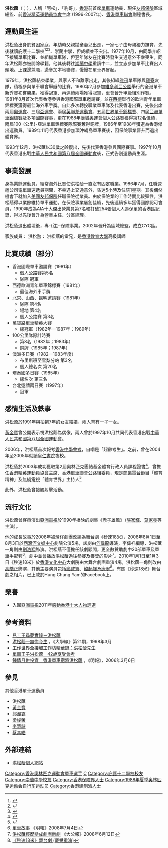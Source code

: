 {{Infobox sportsperson
| honorific_prefix          = 
| name                      = 洪松蔭
| honorific_suffix          = 
| image                     = OIAC_Hung_CY.JPG
| image_size                = 
| alt                       = 
| caption                   = 洪松蔭出席1984年夏季奧林匹克運動會的註冊卡
| headercolor               = 
| textcolor                 = 
| real_name                 = 
| native_name               = 
| native_name_lang          = 
| romanizedname             = 
| english_name              = 
| birth_name                = 
| nickname                  = 
| nationality               = 
| national_team             = 
| ethnicity                 = 
| hometown                  = 
| citizenship               = 
| birth_date                = {{Birth date and age|year=1963|month=12|day=19}}
| birth_place    =  {{HKG-1945}}
| death_date                = 
| death_place               = 
| resting_place             = 
| resting_place_coordinates = 
| monuments                 = 
| residence                 = 
| education                 = 
| alma_mater                = 
| occupation                = 
{{ubl
|香港菁英運動員協會名譽顧問（2016-2018）
}}
| years_active              = 1980 -
| employer                  = 
| agent                     = 
| height                    = 
| weight                    = 
| spouse                    = 
| life_partner              = 
| other_interests           = 
| website                   = 
| module                    = 
| country                   = 
| sport                     = 田徑、自由車
| position                  = 
| shoots                    = 
| catches                   = 
| disability                = 
| disability_class          = 
| weight_class              = 
| weight_class_type         = 
| rank                      = 
| event                     = 長跑
| event_type                = 
| universityteam            = 
| collegeteam               = 
| league                    = 
| league_type               = 
| club                      = 
| team                      = 
| turnedpro                 = 
| turnedpro_type            = 
| partner                   = 
| former_partner            = 
| coach                     = 
| retired                   = 
| coaching                  = 
| module2                   = 
| worlds                    = 
| regionals                 = 
| nationals                 = 
| olympics                  = 
{{ubl
|'''1984年夏季奧林匹克運動會'''：自由車公路團體計時賽第19名
|'''1988年夏季奧林匹克運動會'''：自由車公路個人賽第12名
|'''1988年夏季奧林匹克運動會'''：自由車公路團體計時賽第25名
}}
| paralympics               = 
| commonwealth              = 
| highestranking            = 
| pb                        = 
{{ubl
|'''馬拉松'''：2小時45分25秒 （2014年）
|'''50公里'''：3小時30分43秒 （2015年）
|'''6小時'''：71.740公里 （2015年）
}}
| medaltemplates            = 
| show-medals               = 
| medaltemplates-title      = 
| module3                   = 
| updated                   = 2017年6月11日
}}
'''洪松蔭'''（'''{{lang|en|Hung Chung Yam}}'''；{{bd|1963年|12月19日|catIdx=H洪}}），人稱「阿松」、「豹哥」，[[香港|香港]]前首席[[單車|單車]]運動員，現任[[友邦保險|友邦保險]]區域總監、前[[香港精英運動員協會|香港精英運動員協會]]主席 (1996-2007年)、[[香港單車聯會|香港單車聯會]]副秘書長。

==運動員生涯==
洪松蔭出身於貧困家庭，年幼時父親拋棄妻兒出走，一家七子由母親獨力撫育，先後就讀[[庇護十二學校|庇護十二學校]]<ref>{{cite web|url= http://trans.wenweipo.com/gb/paper.wenweipo.com/2011/03/25/SP1103250008.htm|title= 2011年3月25日 洪松荫赞进取 如猛兽出笼|accessdate= 2011-05-28|deadurl= yes|archiveurl= https://web.archive.org/web/20150723094151/http://trans.wenweipo.com/gb/paper.wenweipo.com/2011/03/25/SP1103250008.htm|archivedate= 2015年7月23日}}</ref><ref>{{cite web|url=http://202.181.214.92/forum/viewthread.php?action=printable&tid=2592281|title=大眾論壇|accessdate=2011-05-28}}{{dead link|date=2018年1月 |bot=InternetArchiveBot |fix-attempted=yes }}</ref><ref>{{cite web|url= http://www.c2000.cn/printpage.asp?boardid=50&id=513321|title= 《骑行乐》( 2008年 第2期)|accessdate= 2011-05-28|archive-date= 2014-10-25|archive-url= https://web.archive.org/web/20141025193901/http://www.c2000.cn/printpage.asp?boardid=50&id=513321|dead-url= no}}</ref>、[[崇蘭中學|崇蘭中學]]，但成績並不突出。1977年10月，由同學介紹下接觸單車比賽、並組織單車隊，但翌年隊友在比賽時發生交通意外不幸喪生，同年洪松蔭亦被開除學籍，他其後轉往[[崇蘭中學|崇蘭中學]]重讀中二，並立志參加單車比賽出人頭地。上課邊兼職，邊參加本地聯賽，慢慢在單車界冒起。

1979年，洪松蔭結束學業，與家人不和離家出走，其後組織[[雅迅|雅迅]]單車隊與[[雞寮|雞寮]]友隊，積極參與單車聯會舉辦的比賽。1980年2月參加[[維多利亞公園|維多利亞公園]]舉行的全港單車新秀賽初嘗勝果，獲得冠軍、再連續兩場獲得冠軍，車會晉升甲級組別作賽。1981年8月首次代表香港參與香港國際單車邀請賽，並在[[西德|西德]]舉行的歐洲青年單車錦標賽獲得最佳海外車手獎。自此多次轉投職業單車隊及代表香港出賽，先後出席兩屆[[奧運會|奧運會]]、三屆[[亞運會|亞運會]]、兩屆[[英聯邦運動會|英聯邦運動會]]、五屆[[世界單車錦標賽|世界單車錦標賽]]、四屆[[亞洲單車錦標賽|亞洲單車錦標賽]]及多項國際賽事，更在1988年[[漢城奧運會|漢城奧運會]]個人公路賽獲得第12名佳績，兩屆100-{公里}-亞洲單車錦標賽隊際賽奪得銅牌，1986年至1988年獲選為香港傑出運動員。1989年11月代表香港參加環沖繩島單車賽後，因保險事業晉升而退出體育界。

1993年12月，洪松蔭以30歲之齡復出，先後代表香港參與國際賽事。1997年10月代表香港出戰[[中華人民共和國第八屆全國運動會|中華人民共和國第八屆全國運動會]]後，正式告別運動員生涯。

==事業發展==
身為業餘運動員，經常海外比賽使洪松蔭一直沒有固定職業。1986年7月，任職速遞公司電單車速遞員期間，不幸遇上交通意外，昏迷5小時及住院1星期。其後偶然機會下就加入[[美國友邦保險|美國友邦保險]]任職保險從業員。由於保險業的工作時間比較彈性，洪松蔭得以業餘維持單車運動。在保險事業屢創佳績，先後連續多年獲得國際認可{{link-en|百万圆桌会议| Million dollar round table|百萬圓桌MDRT}}會員，1990年成為AIA十大傑出營業員第7名和打破254張個人人壽保單的香港區記錄，得以先後晉升為營業主任、分區經理。

洪松蔭退出體壇後，專-{注}-保險事業。2002年晉升為區域總監，成立CYC區。

家族成員：
洪松勲： 洪松蔭的堂兄，是[[香港教育大學|香港教育大學]]高級講師

==比賽成績（部分）==
* 香港國際單車邀請賽（1981年）
** 個人公路賽第5名
** 隊際 冠軍 
* 西德歐洲青年單車錦標賽（1981年）
** 最佳海外車手獎 
* 北京、山西、昆明邀請賽（1981年）
** 隊際 第4名 
** 場地 第4名
**個人公路賽 第3名 
* 萬寶路單車精英大賽
** 總冠軍（1982年—1987年；1989年）
* 100公里隊際計時賽
** 第8名（1982年；1983年）
** 銅牌（1985年；1987年）
* 澳洲多日賽（1982—1983年度）
** 布里斯班至雪梨分站 第3名 
** 個人總名次 第20名 
* 環泰國多日賽（1985年）
** 總名次 第三名
* 台北邀請兩日賽（1997年）
** 冠軍

==感情生活及軼事==
洪松蔭於1991年與拍拖7年的女友結婚，兩人育有一子一女。

[[黃金寶|黃金寶]]曾公開表示視洪松蔭為偶像，兩人曾於1997年10月共同代表香港出戰[[中華人民共和國第八屆全國運動會|中華人民共和國第八屆全國運動會]]。

2006年，洪松蔭首次報考[[香港中學會考|香港中學會考]]，自嘲是「超齡考生」。之前，曾在2004年至2005年就讀[[皇仁書院|皇仁書院]]夜校。

洪松蔭於2003年成功獲取第2屆奧林匹克團結基金體育行政人員課程證書<ref>{{cite web |url=http://www.hkolympic.org/article/c_articles_archive_view/145 |title=存档副本 |accessdate=2007-01-09 |deadurl=yes |archiveurl=https://web.archive.org/web/20070313043306/http://www.hkolympic.org/article/c_articles_archive_view/145 |archivedate=2007-03-13 }}</ref>，曾擔任[[香港精英運動員協會|香港精英運動員協會]]主席、[[香港單車聯會|香港單車聯會]]公路組委員，現是[[商業電台|商業電台]]節目「體育精神」及[[無綫電視|無綫電視]]「體育世界」主持人<ref>{{Cite web |url=http://pshweb02.881903.com/framework/pccs.gateway?url=jsp%2Fdjprofile%2FgetDJ.jsp&djID=176 |title=存档副本 |access-date=2022-01-08 |archive-date=2008-06-24 |archive-url=https://web.archive.org/web/20080624070226/http://pshweb02.881903.com/framework/pccs.gateway?url=jsp%2Fdjprofile%2FgetDJ.jsp&djID=176 |dead-url=yes }}</ref>

此外，洪松蔭曾接觸射擊活動。

==流行文化==
洪松蔭曾客串演出[[亞洲電視|亞洲電視]]於1990年播映的劇集《赤子雄風》（[[張家輝|張家輝]]、[[莫家堯|莫家堯]]等主演）。

他的成長故事於2008年被灣仔劇團改編為[[舞台劇|舞台劇]]《秒速18米》，2008年8月1日至8月3日於[[西灣河文娛中心|西灣河文娛中心]]劇院公演5場，該劇由[[何偉龍|何偉龍]]導演，李偉祥編導，洪松蔭一角則由[[劉浩翔|劉浩翔]]飾演。洪松蔭不僅擔任該劇顧問，更全數贊助劇中20部單車及單車手配套<ref>[http://ol.mingpao.com/cfm/Archive1.cfm?File=20080704/sta12/wka1.txt 單車故事] {{Wayback|url=http://ol.mingpao.com/cfm/Archive1.cfm?File=20080704%2Fsta12%2Fwka1.txt |date=20191029090219 }}《明報》2008年7月4日</ref>，劇中並會播放洪松蔭過往參賽及獲獎的影片<ref>[http://www.takungpao.com/news/08/06/12/MF-918247.htm 洪松蔭經歷變成劇團新劇] {{webarchive|url=https://web.archive.org/web/20080618143531/http://takungpao.com/news/08/06/12/MF-918247.htm |date=2008-06-18 }}《大公報》2008年6月12日</ref>。2010年1月1日至1月3日《秒速18米》於[[香港文化中心|香港文化中心]]大劇院由大舞台劇團重演4場，洪松蔭一角則改由[[高皓正|高皓正]]飾演，其他主要演員包括[[廖啓智|廖啓智]]、[[鮑起靜|鮑起靜]]及[[唐寧_(香港)|唐寧]]<ref>[http://www.facebook.com/event.php?eid=161766468768&ref=share 《秒速18米》舞台劇 (載譽重演)]</ref>。有關《秒速18米》舞台劇之相片，已上載於Hung Chung Yam的Facebook上。

==榮譽==
*入圍[[亞洲電視|亞洲電視]]2011年[[感動香港十大人物評選|感動香港十大人物評選]]

==參考資料==
<div class="references-small">
<references />

* [https://web.archive.org/web/20070927043115/http://www.u21.org.hk/main/occupation/data/data44.htm 見工王尋夢實錄－洪松蔭]
* [http://www.com.cuhk.edu.hk/ubeat/980321/21people.htm 洪松蔭—無悔今生] {{Wayback|url=http://www.com.cuhk.edu.hk/ubeat/980321/21people.htm |date=20160305032106 }}，《大學線》第21期，1998年3月
* [http://www.ywets.labour.gov.hk/tc/cmg_workshop_12.htm 工作世界全接觸工作坊精華錄：洪松蔭先生] {{Wayback|url=http://www.ywets.labour.gov.hk/tc/cmg_workshop_12.htm |date=20191020183546 }}
* [http://kui.name/NEWS/HK/2006-05-28/20903.html 單車王子洪松蔭　42歲享受會考] {{Wayback|url=http://kui.name/NEWS/HK/2006-05-28/20903.html |date=20091218184446 }}
* [http://www.mpfinance.com/htm/Finance/20060306/Invest/mh_mh01.htm 鍾情月供投資　香港單車宿將洪松蔭] {{Wayback|url=http://www.mpfinance.com/htm/Finance/20060306/Invest/mh_mh01.htm |date=20160304134946 }}，《明報》，2006年3月6日
</div>


== 參見 ==
其他香港單車運動員
* 洪松蔭
* [[黃金寶|黃金寶]]
* [[郭灝霆|郭灝霆]]
* [[梁峻榮|梁峻榮]]
* [[李慧詩|李慧詩]]
* [[蔡其皓|蔡其皓]]

==外部連結==
* [https://web.archive.org/web/20091216143036/http://www.hungchungyam.com/ 洪松蔭個人網站]

{{商業電台唱片騎師}}
{{感動香港}}
{{DEFAULTSORT:Hung Chung Yam}}
[[Category:香港奧林匹克運動會單車選手|Category:香港奧林匹克運動會單車選手]]
[[Category:洪姓|C]]
[[Category:庇護十二學校校友|Category:庇護十二學校校友]]
[[Category:崇蘭中學校友|Category:崇蘭中學校友]]
[[Category:香港保險界人士|Category:香港保險界人士]]
[[Category:1988年夏季奥林匹克运动会自行车运动员|Category:1988年夏季奥林匹克运动会自行车运动员]]
[[Category:香港建制派人士|Category:香港建制派人士]]